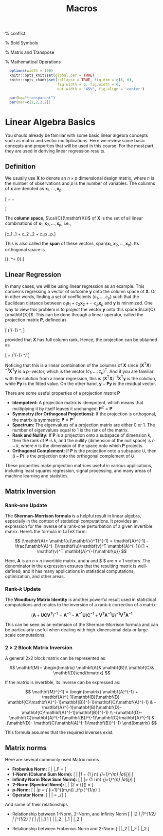 % Macros
\def\cA{{\cal A}}
\def\cB{{\cal B}}
\def\cC{{\cal C}}
\def\cD{{\cal D}}
\def\cE{{\cal E}}
\def\cF{{\cal F}}
\def\cG{{\cal G}}
\def\cH{{\cal H}}
\def\cI{{\cal I}}
\def\cJ{{\cal J}}
\def\cK{{\cal K}}
\def\cL{{\cal L}}
\def\cM{{\cal M}}
\def\cN{{\cal N}}
\def\cO{{\cal O}}
\def\cP{{\cal P}}
\def\cQ{{\cal Q}}
\def\cR{{\cal R}}
\def\cS{{\cal S}}
\def\cT{{\cal T}}
\def\cU{{\cal U}}
\def\cV{{\cal V}}
\def\cW{{\cal W}}
\def\cX{{\cal X}}
\def\cY{{\cal Y}}
\def\cZ{{\cal Z}}

\def\bA{\mathbf{A}}
\def\bB{\mathbf{B}}
\def\bC{\mathbf{C}}
\def\bD{\mathbf{D}}
\def\bE{\mathbf{E}}
\def\bF{\mathbf{F}}
\def\bG{\mathbf{G}}
\def\bH{\mathbf{H}}
\def\bI{\mathbf{I}}
\def\bJ{\mathbf{J}}
\def\bK{\mathbf{K}}
\def\bL{\mathbf{L}}
\def\bM{\mathbf{M}}
\def\bN{\mathbf{N}}
\def\bO{\mathbf{O}}
\def\bP{\mathbf{P}}
\def\bQ{\mathbf{Q}}
\def\bR{\mathbf{R}}
\def\bS{\mathbf{S}}
\def\bT{\mathbf{T}}
\def\bU{\mathbf{U}}
\def\bV{\mathbf{V}}
\def\bW{\mathbf{W}}
\def\bX{\mathbf{X}}
\def\bY{\mathbf{Y}}
\def\bZ{\mathbf{Z}}

\def\ba{\mathbf{a}}
\def\bb{\mathbf{b}}
\def\bc{\mathbf{c}}
\def\bd{\mathbf{d}}
\def\be{\mathbf{e}}
% conflict \def\bf{\mathbf{f}} 
\def\bg{\mathbf{g}}
\def\bh{\mathbf{h}}
\def\bi{\mathbf{i}}
\def\bj{\mathbf{j}}
\def\bk{\mathbf{k}}
\def\bl{\mathbf{l}}
\def\bm{\mathbf{m}}
\def\bn{\mathbf{n}}
\def\bo{\mathbf{o}}
\def\bp{\mathbf{p}}
\def\bq{\mathbf{q}}
\def\br{\mathbf{r}}
\def\bs{\mathbf{s}}
\def\bt{\mathbf{t}}
\def\bu{\mathbf{u}}
\def\bv{\mathbf{v}}
\def\bw{\mathbf{w}}
\def\bx{\mathbf{x}}
\def\by{\mathbf{y}}
\def\bz{\mathbf{z}}

% Bold Symbols
\newcommand{\bzero}{\mathbf{0}}
\newcommand{\balpha}{\boldsymbol{\alpha}}
\newcommand{\bbeta}{\boldsymbol{\beta}}
\newcommand{\btheta}{\boldsymbol{\theta}}
\newcommand{\bxi}{\boldsymbol{\xi}}
\newcommand{\bmu}{\boldsymbol{\mu}}
\newcommand{\bepsilon}{\boldsymbol{\epsilon}}

% Matrix and Transpose
\newcommand{\T}{\text{T}}

% Mathematical Operations
\newcommand{\Trace}{\text{Trace}}
\newcommand{\Cov}{\text{Cov}}
\newcommand{\Var}{\text{Var}}
\newcommand{\E}{\text{E}}
\newcommand{\pr}{\text{pr}}
\newcommand{\Prob}{\text{P}}
\newcommand{\argmin}{\arg\min}
\newcommand{\argmax}{\arg\max}

```r
  options(width = 100)
  knitr::opts_knit$set(global.par = TRUE)
  knitr::opts_chunk$set(collapse = TRUE, fig.dim = c(6, 6), 
                        fig.width = 6, fig.width = 6,
                        out.width = "45%", fig.align = 'center')
```
```r
  par(bg="transparent")
  par(mar=c(2,2,2,2))
```

# Linear Algebra Basics

You should already be familiar with some basic linear algebra concepts such as matrix and vector multiplications. Here we review some basic concepts and properties that will be used in this course. For the most part, they are used in deriving linear regression results. 


## Definition

We usually use $\bX$ to denote an $n \times p$ dimensional design matrix, where $n$ is the number of observations and $p$ is the number of variables. The columns of $\bx$ are denoted as $\bx_1, \ldots, \bx_p$:

\[
\bX = \begin{pmatrix}
x_{11} & x_{12} & \cdots & x_{1p}\\
x_{21} & x_{22} & \cdots & x_{2p}\\
\vdots & \vdots & \ddots & \vdots\\
x_{m1} & x_{n2} & \cdots & x_{np}\\
\end{pmatrix} = 
\begin{pmatrix}
\bx_1 & \bx_2 & \cdots & \bx_p\\
\end{pmatrix}
\]

The __column space__, $\cal{C}(\bX)$ of $\bX$ is the set of all linear combinations of $\bx_1, \bx_2, \ldots, \bx_p$, i.e., 

\[c_1 \bx_1 + c_2 \bx_2 + \cdots c_p \bx_p.\]

This is also called the __span__ of these vectors, $\text{span}(\bx_1, \bx_2, \ldots, \bx_p)$. Its orthogonal space is 

\[\{\bv: \bX^\T \bv = 0\}.\]

## Linear Regression

In many cases, we will be using linear regression as an example. This concerns regressing a vector of outcome $\by$ onto the column space of $\bX$. Or in other words, finding a set of coefficients $(c_1, \ldots, c_p)$ such that the Euclidean distance between $c_1 \bx_1 + c_2 \bx_2 + \cdots c_p \bx_p$ and $\by$ is minimized. One way to view this problem is to project the vector $\by$ onto this space $\cal{C}(\bX)$. This can be done through a linear operator, called the projection matrix $\bP$, defined as 

\[ \bX (\bX^\T \bX)^{-1} \bX^\T, \]

provided that $\bX$ has full column rank. Hence, the projection can be obtained as 

\[ \bP \by = \bX (\bX^\T \bX)^{-1} \bX^\T \by/ \]

Noticing that this is a linear combination of the columns of $\bX$ since $(\bX^\T \bX)^{-1} \bX^\T \by$ is a $p-$vector, which is the vector $(c_1, \ldots, c_p)^\T$. And if you are familiar with the solution from a linear regression, this is $(\bX^\T \bX)^{-1} \bX^\T \by$ is the solution, while $\bP \by$ is the fitted value. On the other hand, $\by - \bP \by$ is the residual vector. 

There are some useful properties of a projection matrix $\bP$ 

  * **Idempotent:** A projection matrix is idempotent, which means that multiplying it by itself leaves it unchanged:
   $\bP^2 = \bP$
  * **Symmetry (for Orthogonal Projections):** If the projection is orthogonal, the matrix is symmetric:
   $\bP = \bP^T$
  * **Spectrum:** The eigenvalues of a projection matrix are either 0 or 1. The number of eigenvalues equal to 1 is the rank of the matrix.
  * **Rank and Nullity:** If $\bP$ is a projection onto a subspace of dimension $k$, then the rank of $\bP$ is $k$, and the nullity (dimension of the null space) is $n - k$, where $n$ is the dimension of the space onto which $\bP$ projects.
  * **Orthogonal Complement:** If $\bP$ is the projection onto a subspace $U$, then $(I - \bP)$ is the projection onto the orthogonal complement of $U$.

These properties make projection matrices useful in various applications, including least squares regression, signal processing, and many areas of machine learning and statistics.

## Matrix Inversion

### Rank-one Update

The __Sherman-Morrison formula__ is a helpful result in linear algebra, especially in the context of statistical computations. It provides an expression for the inverse of a rank-one perturbation of a given invertible matrix. Here's the formula in LaTeX form:

$$
(\bA + \bu\bv^T)^{-1} = \bA^{-1} - \frac{\bA^{-1}\bu\bv^T \bA^{-1}}{1 + \bv^T \bA^{-1}\bu}
$$

Here, $\bA$ is an $n \times n$ invertible matrix, and $\mathbf{u}$ and $ \mathbf{v} $ are $n \times 1$ vectors. The denominator in the expression ensures that the resulting matrix is well-defined, and it has many applications in statistical computations, optimization, and other areas.

### Rank-$k$ Update

The __Woodbury Matrix Identity__ is another powerful result used in statistical computations and relates to the inversion of a rank-k correction of a matrix:

$$
(\bA + \bU\bC\bV^T)^{-1} = \bA^{-1} - \bA^{-1}\bU(\bC^{-1} + \bV^T\bA^{-1}\bU)^{-1}\bV^T\bA^{-1}
$$

This can be seen as an extension of the Sherman-Morrison formula and can be particularly useful when dealing with high-dimensional data or large-scale computations.

### 2 $\times$ 2 Block Matrix Inversion

A general 2x2 block matrix can be represented as:

$$
\bM = \begin{bmatrix} \bA & \bB \\ \bC & \bD \end{bmatrix}
$$

If the matrix is invertible, its inverse can be expressed as:

$$
\bM^{-1} = \begin{bmatrix} \bA^{-1} + \bA^{-1}\bB(\bD - \bC\bA^{-1}\bB)^{-1}\bC\bA^{-1} & -\bA^{-1}\bB(\bD - \bC\bA^{-1}\bB)^{-1} \\ -(\bD - \bC\bA^{-1}\bB)^{-1}\bC\bA^{-1} & (\bD - \bC\bA^{-1}\bB)^{-1} \end{bmatrix}
$$

This formula assumes that the required inverses exist.


## Matrix norms

Here are several commonly used Matrix norms

  * **Frobenius Norm:**
    \[
    \| \bA \|_F = \sqrt{\sum_{i=1}^{m}\sum_{j=1}^{n} |a_{ij}|^2}
    \]
  * **1-Norm (Column Sum Norm):**
    \[
    \| \bA \|_1 = \max_{1 \leq j \leq n} \sum_{i=1}^{m} |a_{ij}|
    \]
  * **Infinity Norm (Row Sum Norm):**
    \[
    \| \bA \|_\infty = \max_{1 \leq i \leq m} \sum_{j=1}^{n} |a_{ij}|
    \]
  * **2-Norm (Spectral Norm):**
    \[
    \| \bA \|_2 = \sigma_{\text{max}}(\bA) = \sqrt{\lambda_{\text{max}}(\bA^T \bA)}
    \]
  * **p-Norm:**
    \[
    \| \bA \|_p = \left( \sum_{i=1}^{\min(m,n)} \sigma_i^p \right)^{1/p}
    \]
  * **Operator Norm:**
    \[
    \| \bA \| = \max_{\bx \neq \mathbf{0}} \frac{\| \bA \bx \|}{\| \bx \|}
    \]

And some of their relationships

  * Relationship between 1-Norm, 2-Norm, and Infinity Norm
    \[
    \| \bA \|_2 \leq \| \bA \|_1^{1/2} \| \bA \|_\infty^{1/2}
    \]
    \[
    \| \bA \|_\infty \leq \| \bA \|_1
    \]
    \[
    \| \bA \|_2 \leq \| \bA \|_1 \leq \sqrt{n} \| \bA \|_2
    \]

  * Relationship between Frobenius Norm and 2-Norm
    \[
    \| \bA \|_2 \leq \| \bA \|_F \leq \sqrt{\min\{m,n\}} \| \bA \|_2
    \]



